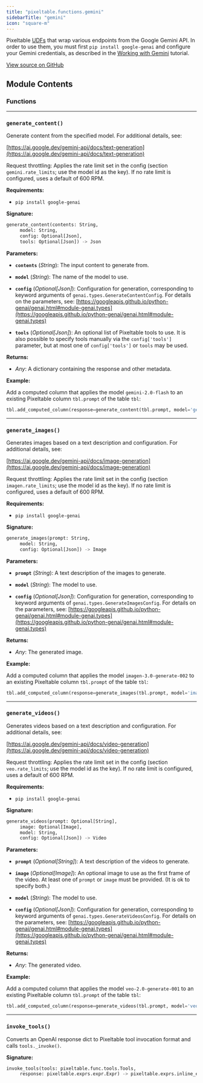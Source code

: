 ```yaml
---
title: "pixeltable.functions.gemini"
sidebarTitle: "gemini"
icon: "square-m"
---
```


Pixeltable [UDFs](https://pixeltable.readme.io/docs/user-defined-functions-udfs) that wrap various endpoints from the Google Gemini API. In order to use them, you must first `pip install google-genai` and configure your Gemini credentials, as described in the [Working with Gemini](https://pixeltable.readme.io/docs/working-with-gemini) tutorial.


<a href="https://github.com/pixeltable/pixeltable/blob/main/pixeltable/functions/gemini.py#L0" target="_blank">View source on GitHub</a>

## Module Contents

### Functions


---

### `generate_content()`

Generate content from the specified model. For additional details, see:


[https://ai.google.dev/gemini-api/docs/text-generation](https://ai.google.dev/gemini-api/docs/text-generation)

Request throttling: Applies the rate limit set in the config (section `gemini.rate_limits`; use the model id as the key). If no rate limit is configured, uses a default of 600 RPM.

**Requirements:**

- `pip install google-genai`


**Signature:**

```python
generate_content(contents: String,
     model: String,
     config: Optional[Json],
     tools: Optional[Json]) -> Json
```

**Parameters:**

- **`contents`** (*String*): The input content to generate from.

- **`model`** (*String*): The name of the model to use.

- **`config`** (*Optional[Json]*): Configuration for generation, corresponding to keyword arguments of `genai.types.GenerateContentConfig`. For details on the parameters, see: [https://googleapis.github.io/python-genai/genai.html#module-genai.types](https://googleapis.github.io/python-genai/genai.html#module-genai.types)

- **`tools`** (*Optional[Json]*): An optional list of Pixeltable tools to use. It is also possible to specify tools manually via the `config['tools']` parameter, but at most one of `config['tools']` or `tools` may be used.


**Returns:**

- *Any*: A dictionary containing the response and other metadata.



**Example:**

<Tip>

Add a computed column that applies the model `gemini-2.0-flash` to an existing Pixeltable column `tbl.prompt` of the table `tbl`: 
```python
tbl.add_computed_column(response=generate_content(tbl.prompt, model='gemini-2.0-flash'))
```


</Tip>


---

### `generate_images()`

Generates images based on a text description and configuration. For additional details, see:


[https://ai.google.dev/gemini-api/docs/image-generation](https://ai.google.dev/gemini-api/docs/image-generation)

Request throttling: Applies the rate limit set in the config (section `imagen.rate_limits`; use the model id as the key). If no rate limit is configured, uses a default of 600 RPM.

**Requirements:**

- `pip install google-genai`


**Signature:**

```python
generate_images(prompt: String,
     model: String,
     config: Optional[Json]) -> Image
```

**Parameters:**

- **`prompt`** (*String*): A text description of the images to generate.

- **`model`** (*String*): The model to use.

- **`config`** (*Optional[Json]*): Configuration for generation, corresponding to keyword arguments of `genai.types.GenerateImagesConfig`. For details on the parameters, see: [https://googleapis.github.io/python-genai/genai.html#module-genai.types](https://googleapis.github.io/python-genai/genai.html#module-genai.types)


**Returns:**

- *Any*: The generated image.



**Example:**

<Tip>

Add a computed column that applies the model `imagen-3.0-generate-002` to an existing Pixeltable column `tbl.prompt` of the table `tbl`: 
```python
tbl.add_computed_column(response=generate_images(tbl.prompt, model='imagen-3.0-generate-002'))
```


</Tip>


---

### `generate_videos()`

Generates videos based on a text description and configuration. For additional details, see:


[https://ai.google.dev/gemini-api/docs/video-generation](https://ai.google.dev/gemini-api/docs/video-generation)

Request throttling: Applies the rate limit set in the config (section `veo.rate_limits`; use the model id as the key). If no rate limit is configured, uses a default of 600 RPM.

**Requirements:**

- `pip install google-genai`


**Signature:**

```python
generate_videos(prompt: Optional[String],
     image: Optional[Image],
     model: String,
     config: Optional[Json]) -> Video
```

**Parameters:**

- **`prompt`** (*Optional[String]*): A text description of the videos to generate.

- **`image`** (*Optional[Image]*): An optional image to use as the first frame of the video. At least one of `prompt` or `image` must be provided. (It is ok to specify both.)

- **`model`** (*String*): The model to use.

- **`config`** (*Optional[Json]*): Configuration for generation, corresponding to keyword arguments of `genai.types.GenerateVideosConfig`. For details on the parameters, see: [https://googleapis.github.io/python-genai/genai.html#module-genai.types](https://googleapis.github.io/python-genai/genai.html#module-genai.types)


**Returns:**

- *Any*: The generated video.



**Example:**

<Tip>

Add a computed column that applies the model `veo-2.0-generate-001` to an existing Pixeltable column `tbl.prompt` of the table `tbl`: 
```python
tbl.add_computed_column(response=generate_videos(tbl.prompt, model='veo-2.0-generate-001'))
```


</Tip>


---

### `invoke_tools()`

Converts an OpenAI response dict to Pixeltable tool invocation format and calls `tools._invoke()`.


**Signature:**

```python
invoke_tools(tools: pixeltable.func.tools.Tools,
     response: pixeltable.exprs.expr.Expr) -> pixeltable.exprs.inline_expr.InlineDict
```

